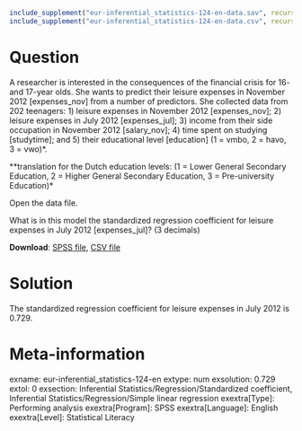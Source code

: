 ```r
include_supplement("eur-inferential_statistics-124-en-data.sav", recursive = TRUE)
include_supplement("eur-inferential_statistics-124-en-data.csv", recursive = TRUE)
```

Question
========
A researcher is interested in the consequences of the financial crisis for 16- and 17-year olds. She wants to predict their leisure expenses in November 2012 [expenses_nov] from a number of predictors. She collected data from 202 teenagers: 1) leisure expenses in November 2012 [expenses_nov]; 2) leisure expenses in July 2012 [expenses_jul]; 3) income from their side occupation in November 2012 [salary_nov]; 4) time spent on studying [studytime]; and 5) their educational level [education] (1 = vmbo, 2 = havo, 3 = vwo)*.

**translation for the Dutch education levels: (1 = Lower General Secondary Education, 2 = Higher General Secondary Education, 3 = Pre-university Education)*

Open the data file.

What is in this model the standardized regression coefficient for leisure expenses in July 2012 [expenses_jul]? (3 decimals)

**Download**: [SPSS file](eur-inferential_statistics-124-en-data.sav), [CSV file](eur-inferential_statistics-124-en-data.csv)


Solution
========
The standardized regression coefficient for leisure expenses in July 2012 is 0.729.


Meta-information
================
exname: eur-inferential_statistics-124-en
extype: num
exsolution: 0.729
extol: 0
exsection: Inferential Statistics/Regression/Standardized coefficient, Inferential Statistics/Regression/Simple linear regression
exextra[Type]: Performing analysis
exextra[Program]: SPSS
exextra[Language]: English
exextra[Level]: Statistical Literacy

